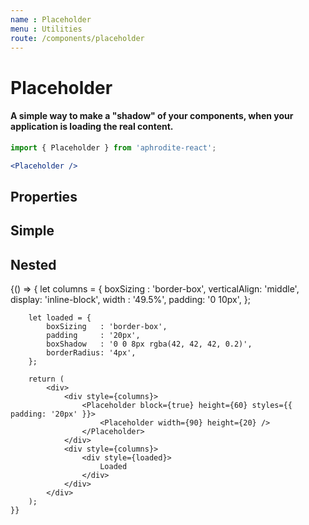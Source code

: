 ```yaml
---
name : Placeholder
menu : Utilities
route: /components/placeholder
---
```



# Placeholder
#### A simple way to make a "shadow" of your components, when your application is loading the real content.
```jsx
import { Placeholder } from 'aphrodite-react';

<Placeholder />
```

## Properties
<PropsTable of={Placeholder} />

## Simple
<Playground>
    <Placeholder />
    <Placeholder height={200} />
</Playground>

## Nested
<Playground>
    {() => {
        let columns = {
            boxSizing    : 'border-box',
            verticalAlign: 'middle',
            display: 'inline-block',
            width  : '49.5%',
            padding: '0 10px',
        };

        let loaded = {
            boxSizing   : 'border-box',
            padding     : '20px',
            boxShadow   : '0 0 8px rgba(42, 42, 42, 0.2)',
            borderRadius: '4px',
        };

        return (
            <div>
                <div style={columns}>
                    <Placeholder block={true} height={60} styles={{ padding: '20px' }}>
                        <Placeholder width={90} height={20} />
                    </Placeholder>
                </div>
                <div style={columns}>
                    <div style={loaded}>
                        Loaded
                    </div>
                </div>
            </div>
        );
    }}
</Playground>
